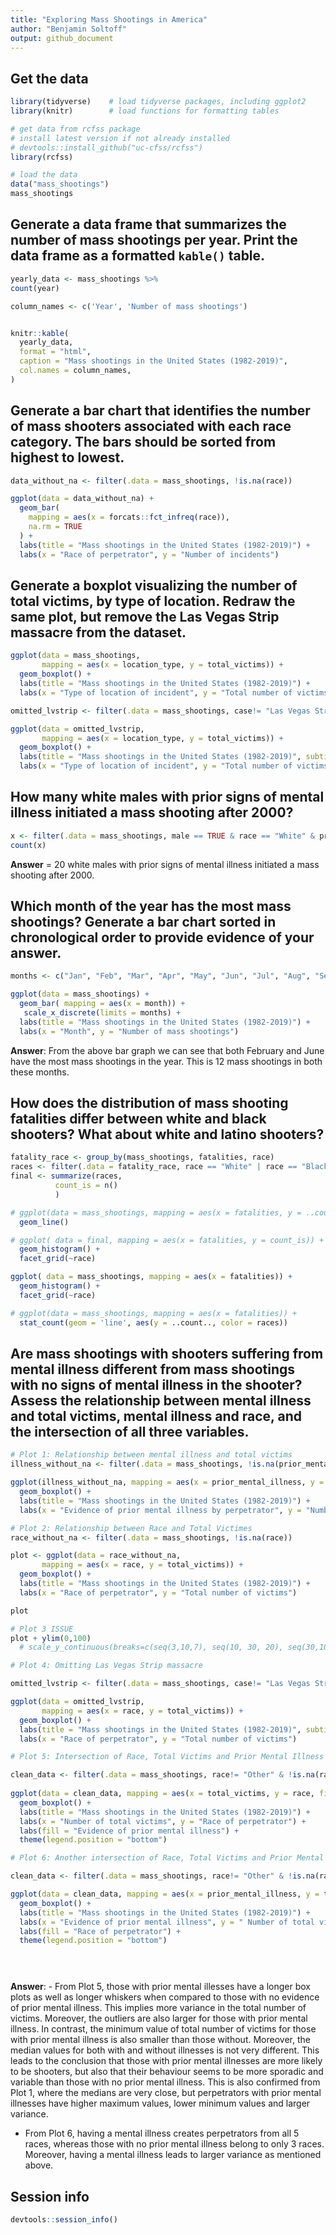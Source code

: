 ```yaml
---
title: "Exploring Mass Shootings in America"
author: "Benjamin Soltoff"
output: github_document
---
```


## Get the data

```r
library(tidyverse)    # load tidyverse packages, including ggplot2
library(knitr)        # load functions for formatting tables

# get data from rcfss package
# install latest version if not already installed
# devtools::install_github("uc-cfss/rcfss")
library(rcfss)

# load the data
data("mass_shootings")
mass_shootings
```

## Generate a data frame that summarizes the number of mass shootings per year. Print the data frame as a formatted `kable()` table.

```r
yearly_data <- mass_shootings %>%
count(year)

column_names <- c('Year', 'Number of mass shootings')


knitr::kable(
  yearly_data,
  format = "html",
  caption = "Mass shootings in the United States (1982-2019)",
  col.names = column_names,
)


```


## Generate a bar chart that identifies the number of mass shooters associated with each race category. The bars should be sorted from highest to lowest.

```r
data_without_na <- filter(.data = mass_shootings, !is.na(race))

ggplot(data = data_without_na) + 
  geom_bar(
    mapping = aes(x = forcats::fct_infreq(race)), 
    na.rm = TRUE
  ) + 
  labs(title = "Mass shootings in the United States (1982-2019)") +
  labs(x = "Race of perpetrator", y = "Number of incidents")


```

## Generate a boxplot visualizing the number of total victims, by type of location. Redraw the same plot, but remove the Las Vegas Strip massacre from the dataset.

```r
 
ggplot(data = mass_shootings, 
       mapping = aes(x = location_type, y = total_victims)) +
  geom_boxplot() +
  labs(title = "Mass shootings in the United States (1982-2019)") +
  labs(x = "Type of location of incident", y = "Total number of victims")

omitted_lvstrip <- filter(.data = mass_shootings, case!= "Las Vegas Strip massacre"	)

ggplot(data = omitted_lvstrip, 
       mapping = aes(x = location_type, y = total_victims)) +
  geom_boxplot() +
  labs(title = "Mass shootings in the United States (1982-2019)", subtitle = "Omitting Las Vegas Strip massacre") +
  labs(x = "Type of location of incident", y = "Total number of victims")
```

## How many white males with prior signs of mental illness initiated a mass shooting after 2000?

```r
x <- filter(.data = mass_shootings, male == TRUE & race == "White" & prior_mental_illness == "Yes" & year > 2000)
count(x)
```

**Answer** = 20 white males with prior signs of mental illness initiated a mass shooting after 2000.

## Which month of the year has the most mass shootings? Generate a bar chart sorted in chronological order to provide evidence of your answer.

```r

months <- c("Jan", "Feb", "Mar", "Apr", "May", "Jun", "Jul", "Aug", "Sep", "Oct", "Nov", "Dec")

ggplot(data = mass_shootings) +
  geom_bar( mapping = aes(x = month)) + 
   scale_x_discrete(limits = months) + 
  labs(title = "Mass shootings in the United States (1982-2019)") +
  labs(x = "Month", y = "Number of mass shootings")

```

**Answer**: From the above bar graph we can see that both February and June have the most mass shootings in the year. This is 12 mass shootings in both these months.

## How does the distribution of mass shooting fatalities differ between white and black shooters? What about white and latino shooters?

```r


fatality_race <- group_by(mass_shootings, fatalities, race)
races <- filter(.data = fatality_race, race == "White" | race == "Black" | race == "Latino") 
final <- summarize(races, 
          count_is = n()
          )

# ggplot(data = mass_shootings, mapping = aes(x = fatalities, y = ..count.., colour = race)) + 
  geom_line()

# ggplot( data = final, mapping = aes(x = fatalities, y = count_is)) +
  geom_histogram() +
  facet_grid(~race)

ggplot( data = mass_shootings, mapping = aes(x = fatalities)) +
  geom_histogram() +
  facet_grid(~race)

# ggplot(data = mass_shootings, mapping = aes(x = fatalities)) +
  stat_count(geom = 'line', aes(y = ..count.., color = races))


```

## Are mass shootings with shooters suffering from mental illness different from mass shootings with no signs of mental illness in the shooter? Assess the relationship between mental illness and total victims, mental illness and race, and the intersection of all three variables.

```r

# Plot 1: Relationship between mental illness and total victims
illness_without_na <- filter(.data = mass_shootings, !is.na(prior_mental_illness))

ggplot(illness_without_na, mapping = aes(x = prior_mental_illness, y = total_victims)) + 
  geom_boxplot() + 
  labs(title = "Mass shootings in the United States (1982-2019)") +
  labs(x = "Evidence of prior mental illness by perpetrator", y = "Number of total victims")

# Plot 2: Relationship between Race and Total Victimes
race_without_na <- filter(.data = mass_shootings, !is.na(race))

plot <- ggplot(data = race_without_na, 
       mapping = aes(x = race, y = total_victims)) +
  geom_boxplot() +
  labs(title = "Mass shootings in the United States (1982-2019)") +
  labs(x = "Race of perpetrator", y = "Total number of victims")

plot 

# Plot 3 ISSUE
plot + ylim(0,100)
  # scale_y_continuous(breaks=c(seq(3,10,7), seq(10, 30, 20), seq(30,100,70), seq(100,300,200)))

# Plot 4: Omitting Las Vegas Strip massacre

omitted_lvstrip <- filter(.data = mass_shootings, case!= "Las Vegas Strip massacre"	)

ggplot(data = omitted_lvstrip, 
       mapping = aes(x = race, y = total_victims)) +
  geom_boxplot() +
  labs(title = "Mass shootings in the United States (1982-2019)", subtitle = "Omitting Las Vegas Strip Massacre (2017") +
  labs(x = "Race of perpetrator", y = "Total number of victims")

# Plot 5: Intersection of Race, Total Victims and Prior Mental Illness

clean_data <- filter(.data = mass_shootings, race!= "Other" & !is.na(race) & !is.na(prior_mental_illness))
  
ggplot(data = clean_data, mapping = aes(x = total_victims, y = race, fill = prior_mental_illness)) +
  geom_boxplot() + 
  labs(title = "Mass shootings in the United States (1982-2019)") +
  labs(x = "Number of total victims", y = "Race of perpetrator") + 
  labs(fill = "Evidence of prior mental illness") + 
  theme(legend.position = "bottom")

# Plot 6: Another intersection of Race, Total Victims and Prior Mental Illness

clean_data <- filter(.data = mass_shootings, race!= "Other" & !is.na(race) & !is.na(prior_mental_illness))

ggplot(data = clean_data, mapping = aes(x = prior_mental_illness, y = total_victims, fill = race)) +
  geom_boxplot() + 
  labs(title = "Mass shootings in the United States (1982-2019)") +
  labs(x = "Evidence of prior mental illness", y = " Number of total victims") + 
  labs(fill = "Race of perpetrator") + 
  theme(legend.position = "bottom")


  

```
**Answer**: 
- From Plot 5, those with prior mental illesses have a longer box plots as well as longer whiskers when compared to those with no evidence of prior mental illness. This implies more variance in the total number of victims. Moreover, the outliers are also larger for those with prior mental illness. In contrast, the minimum value of total number of victims for those with prior mental illness is also smaller than those without. Moreover, the median values for both with and without illnesses is not very different. This leads to the conclusion that those with prior mental illnesses are more likely to be shooters, but also that their behaviour seems to be more sporadic and variable than those with no prior mental illness. This is also confirmed from Plot 1, where the medians are very close, but perpetrators with prior mental illnesses have higher maximum values, lower minimum values and larger variance.

- From Plot 6, having a mental illness creates perpetrators from all 5 races, whereas those with no prior mental illness belong to only 3 races. Moreover, having a mental illness leads to larger variance as mentioned above. 


## Session info

```r
devtools::session_info()
```


